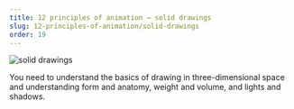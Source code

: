 ```yaml
---
title: 12 principles of animation → solid drawings
slug: 12-principles-of-animation/solid-drawings
order: 19
---
```


<SlideTemplate title="solid drawings">

![solid drawings](/gif/solidDrawings.gif)

You need to understand the basics of drawing in three-dimensional space and
understanding form and anatomy, weight and volume, and lights and shadows.

</SlideTemplate>
